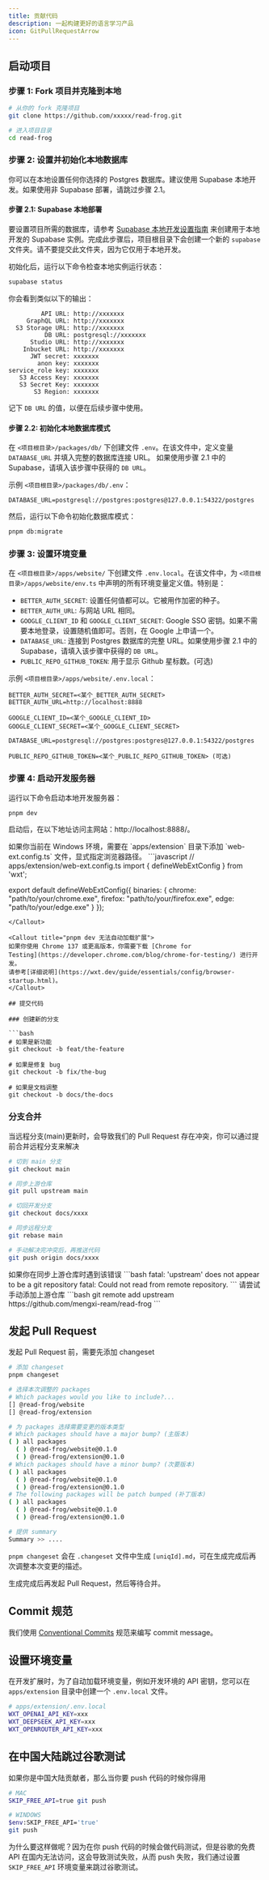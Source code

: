 ```yaml
---
title: 贡献代码
description: 一起构建更好的语言学习产品
icon: GitPullRequestArrow
---
```


## 启动项目

### 步骤 1: Fork 项目并克隆到本地

```bash
# 从你的 fork 克隆项目
git clone https://github.com/xxxxx/read-frog.git

# 进入项目目录
cd read-frog
```

### 步骤 2: 设置并初始化本地数据库
你可以在本地设置任何你选择的 Postgres 数据库。建议使用 Supabase 本地开发。如果使用非 Supabase 部署，请跳过步骤 2.1。

#### 步骤 2.1: Supabase 本地部署
要设置项目所需的数据库，请参考 [Supabase 本地开发设置指南](https://supabase.com/docs/guides/local-development?queryGroups=package-manager&package-manager=brew)
来创建用于本地开发的 Supabase 实例。完成此步骤后，项目根目录下会创建一个新的 `supabase` 文件夹。请不要提交此文件夹，因为它仅用于本地开发。

初始化后，运行以下命令检查本地实例运行状态：
```bash
supabase status
```
你会看到类似以下的输出：
```
         API URL: http://xxxxxxx
     GraphQL URL: http://xxxxxxx
  S3 Storage URL: http://xxxxxxx
          DB URL: postgresql://xxxxxxx
      Studio URL: http://xxxxxxx
    Inbucket URL: http://xxxxxxx
      JWT secret: xxxxxxx
        anon key: xxxxxxx
service_role key: xxxxxxx
   S3 Access Key: xxxxxxx
   S3 Secret Key: xxxxxxx
       S3 Region: xxxxxxx
```
记下 `DB URL` 的值，以便在后续步骤中使用。

#### 步骤 2.2: 初始化本地数据库模式
在 `<项目根目录>/packages/db/` 下创建文件 `.env`。在该文件中，定义变量 `DATABASE_URL` 并填入完整的数据库连接 URL。
如果使用步骤 2.1 中的 Supabase，请填入该步骤中获得的 `DB URL`。

示例 `<项目根目录>/packages/db/.env`：
```
DATABASE_URL=postgresql://postgres:postgres@127.0.0.1:54322/postgres
```

然后，运行以下命令初始化数据库模式：
```bash
pnpm db:migrate
```

### 步骤 3: 设置环境变量
在 `<项目根目录>/apps/website/` 下创建文件 `.env.local`。在该文件中，为 `<项目根目录>/apps/website/env.ts` 中声明的所有环境变量定义值。特别是：
- `BETTER_AUTH_SECRET`: 设置任何值都可以。它被用作加密的种子。
- `BETTER_AUTH_URL`: 与网站 URL 相同。
- `GOOGLE_CLIENT_ID` 和 `GOOGLE_CLIENT_SECRET`: Google SSO 密钥。如果不需要本地登录，设置随机值即可。否则，在 Google 上申请一个。
- `DATABASE_URL`: 连接到 Postgres 数据库的完整 URL。如果使用步骤 2.1 中的 Supabase，请填入该步骤中获得的 `DB URL`。
- `PUBLIC_REPO_GITHUB_TOKEN`: 用于显示 Github 星标数。(可选)

示例 `<项目根目录>/apps/website/.env.local`：
```
BETTER_AUTH_SECRET=<某个_BETTER_AUTH_SECRET>
BETTER_AUTH_URL=http://localhost:8888

GOOGLE_CLIENT_ID=<某个_GOOGLE_CLIENT_ID>
GOOGLE_CLIENT_SECRET=<某个_GOOGLE_CLIENT_SECRET>

DATABASE_URL=postgresql://postgres:postgres@127.0.0.1:54322/postgres

PUBLIC_REPO_GITHUB_TOKEN=<某个_PUBLIC_REPO_GITHUB_TOKEN> (可选)
```

### 步骤 4: 启动开发服务器
运行以下命令启动本地开发服务器：
```bash
pnpm dev
```
启动后，在以下地址访问主网站：http://localhost:8888/。

<Callout title="Windows 环境变量配置">
  如果你当前在 Windows 环境，需要在 `apps/extension` 目录下添加 `web-ext.config.ts` 文件，显式指定浏览器路径。
  ```javascript
  // apps/extension/web-ext.config.ts
  import { defineWebExtConfig } from 'wxt';

  export default defineWebExtConfig({
    binaries: {
        chrome: "path/to/your/chrome.exe",
        firefox: "path/to/your/firefox.exe",
        edge: "path/to/your/edge.exe"
	  }
  });
  ```
</Callout>

<Callout title="pnpm dev 无法自动加载扩展">
  如果你使用 Chrome 137 或更高版本，你需要下载 [Chrome for
  Testing](https://developer.chrome.com/blog/chrome-for-testing/) 进行开发。
  请参考[详细说明](https://wxt.dev/guide/essentials/config/browser-startup.html)。
</Callout>

## 提交代码

### 创建新的分支

```bash
# 如果是新功能
git checkout -b feat/the-feature

# 如果是修复 bug
git checkout -b fix/the-bug

# 如果是文档调整
git checkout -b docs/the-docs
```

### 分支合并

当远程分支(main)更新时，会导致我们的 Pull Request 存在冲突，你可以通过提前合并远程分支来解决
```bash 
# 切到 main 分支 
git checkout main

# 同步上游仓库
git pull upstream main

# 切回开发分支
git checkout docs/xxxx

# 同步远程分支
git rebase main

# 手动解决完冲突后，再推送代码
git push origin docs/xxxx
```

<Callout title="git 同步上游仓库">
  如果你在同步上游仓库时遇到该错误
  ```bash
  fatal: 'upstream' does not appear to be a git repository
  fatal: Could not read from remote repository.
  ```
  请尝试手动添加上游仓库
  ```bash
  git remote add upstream https://github.com/mengxi-ream/read-frog
  ```
</Callout>

## 发起 Pull Request

发起 Pull Request 前，需要先添加 changeset
```bash
# 添加 changeset
pnpm changeset

# 选择本次调整的 packages
# Which packages would you like to include?...
[] @read-frog/website
[] @read-frog/extension

# 为 packages 选择需要变更的版本类型
# Which packages should have a major bump? (主版本)
( ) all packages
  ( ) @read-frog/website@0.1.0
  ( ) @read-frog/extension@0.1.0
# Which packages should have a minor bump? (次要版本)
( ) all packages
  ( ) @read-frog/website@0.1.0
  ( ) @read-frog/extension@0.1.0
# The following packages will be patch bumped (补丁版本)
( ) all packages
  ( ) @read-frog/website@0.1.0
  ( ) @read-frog/extension@0.1.0

# 提供 summary
Summary >> ....
```

`pnpm changeset` 会在 `.changeset` 文件中生成 `[uniqId].md`，可在生成完成后再次调整本次变更的描述。

生成完成后再发起 Pull Request，然后等待合并。

## Commit 规范

我们使用 [Conventional Commits](https://www.conventionalcommits.org/) 规范来编写 commit message。

## 设置环境变量

在开发扩展时，为了自动加载环境变量，例如开发环境的 API 密钥，您可以在 `apps/extension` 目录中创建一个 `.env.local` 文件。

```bash
# apps/extension/.env.local
WXT_OPENAI_API_KEY=xxx
WXT_DEEPSEEK_API_KEY=xxx
WXT_OPENROUTER_API_KEY=xxx
```

## 在中国大陆跳过谷歌测试

如果你是中国大陆贡献者，那么当你要 push 代码的时候你得用

```bash
# MAC
SKIP_FREE_API=true git push

# WINDOWS
$env:SKIP_FREE_API='true'
git push
```

为什么要这样做呢？因为在你 push 代码的时候会做代码测试，但是谷歌的免费 API 在国内无法访问，这会导致测试失败，从而 push 失败，我们通过设置 `SKIP_FREE_API` 环境变量来跳过谷歌测试。
